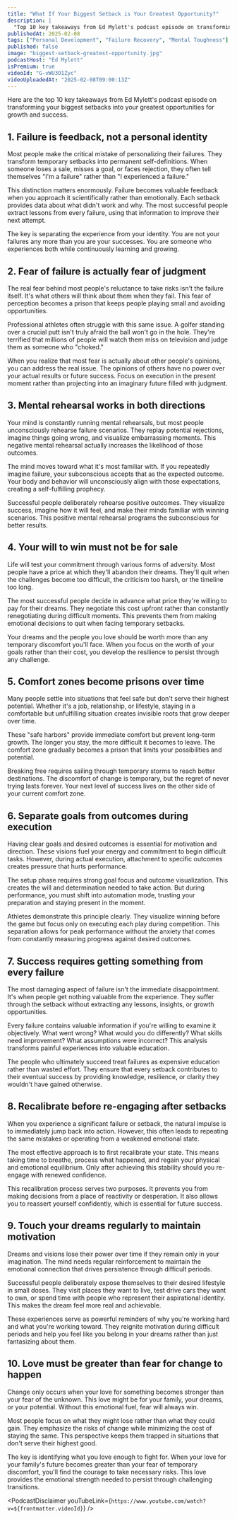 ```yaml
---
title: "What If Your Biggest Setback is Your Greatest Opportunity?"
description: |
  "Top 10 key takeaways from Ed Mylett's podcast episode on transforming your biggest setbacks into your greatest opportunities for growth and success."
publishedAt: 2025-02-08
tags: ["Personal Development", "Failure Recovery", "Mental Toughness"]
published: false
image: "biggest-setback-greatest-opportunity.jpg"
podcastHost: "Ed Mylett"
isPremium: true
videoId: "G-vWU3O1Zyc"
videoUploadedAt: "2025-02-08T09:00:13Z"
---
```



<PodcastSummaryPageLayout frontmatter={frontmatter}>
Here are the top 10 key takeaways from Ed Mylett's podcast episode on transforming your biggest setbacks into your greatest opportunities for growth and success.

## 1. Failure is feedback, not a personal identity

Most people make the critical mistake of personalizing their failures. They transform temporary setbacks into permanent self-definitions. When someone loses a sale, misses a goal, or faces rejection, they often tell themselves "I'm a failure" rather than "I experienced a failure."

This distinction matters enormously. Failure becomes valuable feedback when you approach it scientifically rather than emotionally. Each setback provides data about what didn't work and why. The most successful people extract lessons from every failure, using that information to improve their next attempt.

The key is separating the experience from your identity. You are not your failures any more than you are your successes. You are someone who experiences both while continuously learning and growing.

## 2. Fear of failure is actually fear of judgment

The real fear behind most people's reluctance to take risks isn't the failure itself. It's what others will think about them when they fail. This fear of perception becomes a prison that keeps people playing small and avoiding opportunities.

Professional athletes often struggle with this same issue. A golfer standing over a crucial putt isn't truly afraid the ball won't go in the hole. They're terrified that millions of people will watch them miss on television and judge them as someone who "choked."

When you realize that most fear is actually about other people's opinions, you can address the real issue. The opinions of others have no power over your actual results or future success. Focus on execution in the present moment rather than projecting into an imaginary future filled with judgment.

## 3. Mental rehearsal works in both directions

Your mind is constantly running mental rehearsals, but most people unconsciously rehearse failure scenarios. They replay potential rejections, imagine things going wrong, and visualize embarrassing moments. This negative mental rehearsal actually increases the likelihood of those outcomes.

The mind moves toward what it's most familiar with. If you repeatedly imagine failure, your subconscious accepts that as the expected outcome. Your body and behavior will unconsciously align with those expectations, creating a self-fulfilling prophecy.

Successful people deliberately rehearse positive outcomes. They visualize success, imagine how it will feel, and make their minds familiar with winning scenarios. This positive mental rehearsal programs the subconscious for better results.

## 4. Your will to win must not be for sale

Life will test your commitment through various forms of adversity. Most people have a price at which they'll abandon their dreams. They'll quit when the challenges become too difficult, the criticism too harsh, or the timeline too long.

The most successful people decide in advance what price they're willing to pay for their dreams. They negotiate this cost upfront rather than constantly renegotiating during difficult moments. This prevents them from making emotional decisions to quit when facing temporary setbacks.

Your dreams and the people you love should be worth more than any temporary discomfort you'll face. When you focus on the worth of your goals rather than their cost, you develop the resilience to persist through any challenge.

## 5. Comfort zones become prisons over time

Many people settle into situations that feel safe but don't serve their highest potential. Whether it's a job, relationship, or lifestyle, staying in a comfortable but unfulfilling situation creates invisible roots that grow deeper over time.

These "safe harbors" provide immediate comfort but prevent long-term growth. The longer you stay, the more difficult it becomes to leave. The comfort zone gradually becomes a prison that limits your possibilities and potential.

Breaking free requires sailing through temporary storms to reach better destinations. The discomfort of change is temporary, but the regret of never trying lasts forever. Your next level of success lives on the other side of your current comfort zone.

## 6. Separate goals from outcomes during execution

Having clear goals and desired outcomes is essential for motivation and direction. These visions fuel your energy and commitment to begin difficult tasks. However, during actual execution, attachment to specific outcomes creates pressure that hurts performance.

The setup phase requires strong goal focus and outcome visualization. This creates the will and determination needed to take action. But during performance, you must shift into automation mode, trusting your preparation and staying present in the moment.

Athletes demonstrate this principle clearly. They visualize winning before the game but focus only on executing each play during competition. This separation allows for peak performance without the anxiety that comes from constantly measuring progress against desired outcomes.

## 7. Success requires getting something from every failure

The most damaging aspect of failure isn't the immediate disappointment. It's when people get nothing valuable from the experience. They suffer through the setback without extracting any lessons, insights, or growth opportunities.

Every failure contains valuable information if you're willing to examine it objectively. What went wrong? What would you do differently? What skills need improvement? What assumptions were incorrect? This analysis transforms painful experiences into valuable education.

The people who ultimately succeed treat failures as expensive education rather than wasted effort. They ensure that every setback contributes to their eventual success by providing knowledge, resilience, or clarity they wouldn't have gained otherwise.

## 8. Recalibrate before re-engaging after setbacks

When you experience a significant failure or setback, the natural impulse is to immediately jump back into action. However, this often leads to repeating the same mistakes or operating from a weakened emotional state.

The most effective approach is to first recalibrate your state. This means taking time to breathe, process what happened, and regain your physical and emotional equilibrium. Only after achieving this stability should you re-engage with renewed confidence.

This recalibration process serves two purposes. It prevents you from making decisions from a place of reactivity or desperation. It also allows you to reassert yourself confidently, which is essential for future success.

## 9. Touch your dreams regularly to maintain motivation

Dreams and visions lose their power over time if they remain only in your imagination. The mind needs regular reinforcement to maintain the emotional connection that drives persistence through difficult periods.

Successful people deliberately expose themselves to their desired lifestyle in small doses. They visit places they want to live, test drive cars they want to own, or spend time with people who represent their aspirational identity. This makes the dream feel more real and achievable.

These experiences serve as powerful reminders of why you're working hard and what you're working toward. They reignite motivation during difficult periods and help you feel like you belong in your dreams rather than just fantasizing about them.

## 10. Love must be greater than fear for change to happen

Change only occurs when your love for something becomes stronger than your fear of the unknown. This love might be for your family, your dreams, or your potential. Without this emotional fuel, fear will always win.

Most people focus on what they might lose rather than what they could gain. They emphasize the risks of change while minimizing the cost of staying the same. This perspective keeps them trapped in situations that don't serve their highest good.

The key is identifying what you love enough to fight for. When your love for your family's future becomes greater than your fear of temporary discomfort, you'll find the courage to take necessary risks. This love provides the emotional strength needed to persist through challenging transitions.

<PodcastDisclaimer
  youTubeLink={`https://www.youtube.com/watch?v=${frontmatter.videoId}`}
/>

</PodcastSummaryPageLayout>
